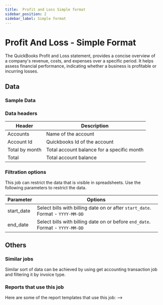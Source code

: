 ```yaml
---
title:  Profit and Loss Simple format
sidebar_position: 2
sidebar_label: Simple format
---
```

#  Profit And Loss - Simple Format


The QuickBooks Profit and Loss statement, provides a concise overview of a company's revenue, costs, and expenses over a specific period. It helps assess financial performance, indicating whether a business is profitable or incurring losses.

<AddJob
  template="gsheet_quickbooks_pnl_report"
/>


## Data

### Sample Data

<Gsheet
  src="https://docs.google.com/spreadsheets/d/1KWa16ZCTRUdIF7LXFQzgCaBXEze4fpGWaV77tc8Q_Y8/edit#gid=2134018633"
/>



### Data headers

| Header | Description |
|----|----|
| Accounts | Name of the  account |
| Account Id | Quickbooks Id of the account |
| Total by month |  Total account balance for a specific month |
| Total |  Total account balance |

###  Filtration options

This job can restrict the data that is visible in spreadsheets. Use the following parameters to restrict the data.

| Parameter | Options |
|----|----|                                                                                   
| start_date | Select bills with billing date on or after `start_date`. Format - `YYYY-MM-DD` |
| end_date | Select bills with billing date on or before `end_date`. Format - `YYYY-MM-DD` |




## Others

### Similar jobs

Similar sort of data can be achieved by using get accounting transaction job and filtering it by invoice type. 

### Reports that use this job

Here are some of the report templates that use this job: 
-->